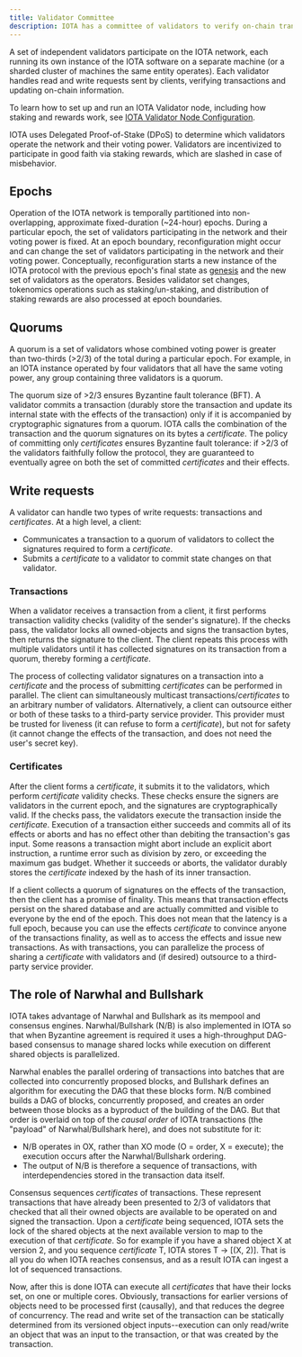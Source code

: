 ```yaml
---
title: Validator Committee
description: IOTA has a committee of validators to verify on-chain transactions. Epochs, quorums, transactions, _certificates_, and consensus are touch points for this committee.
---
```


A set of independent validators participate on the IOTA network, each running its own instance of the IOTA software on a separate machine (or a sharded cluster of machines the same entity operates). Each validator handles read and write requests sent by clients, verifying transactions and updating on-chain information.

To learn how to set up and run an IOTA Validator node, including how staking and rewards work, see [IOTA Validator Node Configuration](../../operator/validator-config.mdx).

IOTA uses Delegated Proof-of-Stake (DPoS) to determine which validators operate the network and their voting power. Validators are incentivized to participate in good faith via staking rewards, which are slashed in case of misbehavior.

## Epochs 

Operation of the IOTA network is temporally partitioned into non-overlapping, approximate fixed-duration (~24-hour) epochs. During a particular epoch, the set of validators participating in the network and their voting power is fixed. At an epoch boundary, reconfiguration might occur and can change the set of validators participating in the network and their voting power. Conceptually, reconfiguration starts a new instance of the IOTA protocol with the previous epoch's final state as [genesis](../../operator/genesis.mdx) and the new set of validators as the operators. Besides validator set changes, tokenomics operations such as staking/un-staking, and distribution of staking rewards are also processed at epoch boundaries.

## Quorums 

A quorum is a set of validators whose combined voting power is greater than two-thirds (>2/3) of the total during a particular epoch. For example, in an IOTA instance operated by four validators that all have the same voting power, any group containing three validators is a quorum.

The quorum size of >2/3 ensures Byzantine fault tolerance (BFT). A validator commits a transaction (durably store the transaction and update its internal state with the effects of the transaction) only if it is accompanied by cryptographic signatures from a quorum. IOTA calls the combination of the transaction and the quorum signatures on its bytes a _certificate_. The policy of committing only _certificates_ ensures Byzantine fault tolerance: if >2/3 of the validators faithfully follow the protocol, they are guaranteed to eventually agree on both the set of committed _certificates_ and their effects.

## Write requests 

A validator can handle two types of write requests: transactions and _certificates_. At a high level, a client:

- Communicates a transaction to a quorum of validators to collect the signatures required to form a _certificate_.
- Submits a _certificate_ to a validator to commit state changes on that validator.

### Transactions 

When a validator receives a transaction from a client, it first performs transaction validity checks (validity of the sender's signature). If the checks pass, the validator locks all owned-objects and signs the transaction bytes, then returns the signature to the client. The client repeats this process with multiple validators until it has collected signatures on its transaction from a quorum, thereby forming a _certificate_.

The process of collecting validator signatures on a transaction into a _certificate_ and the process of submitting _certificates_ can be performed in parallel. The client can simultaneously multicast transactions/_certificates_ to an arbitrary number of validators. Alternatively, a client can outsource either or both of these tasks to a third-party service provider. This provider must be trusted for liveness (it can refuse to form a _certificate_), but not for safety (it cannot change the effects of the transaction, and does not need the user's secret key).

### Certificates

After the client forms a _certificate_, it submits it to the validators, which perform _certificate_ validity checks. These checks ensure the signers are validators in the current epoch, and the signatures are cryptographically valid. If the checks pass, the validators execute the transaction inside the _certificate_. Execution of a transaction either succeeds and commits all of its effects or aborts and has no effect other than debiting the transaction's gas input. Some reasons a transaction might abort include an explicit abort instruction, a runtime error such as division by zero, or exceeding the maximum gas budget. Whether it succeeds or aborts, the validator durably stores the _certificate_ indexed by the hash of its inner transaction.

If a client collects a quorum of signatures on the effects of the transaction, then the client has a promise of finality. This means that transaction effects persist on the shared database and are actually committed and visible to everyone by the end of the epoch. This does not mean that the latency is a full epoch, because you can use the effects _certificate_ to convince anyone of the transactions finality, as well as to access the effects and issue new transactions. As with transactions, you can parallelize the process of sharing a _certificate_ with validators and (if desired) outsource to a third-party service provider.

## The role of Narwhal and Bullshark

IOTA takes advantage of Narwhal and Bullshark as its mempool and consensus engines. Narwhal/Bullshark (N/B) is also implemented in IOTA so that when Byzantine agreement is required it uses a high-throughput DAG-based consensus to manage shared locks while execution on different shared objects is parallelized.

Narwhal enables the parallel ordering of transactions into batches that are collected into concurrently proposed blocks, and Bullshark defines an algorithm for executing the DAG that these blocks form. N/B combined builds a DAG of blocks, concurrently proposed, and creates an order between those blocks as a byproduct of the building of the DAG. But that order is overlaid on top of the _causal order_ of IOTA transactions (the "payload" of Narwhal/Bullshark here), and does not substitute for it:

- N/B operates in OX, rather than XO mode (O = order, X = execute); the execution occurs after the Narwhal/Bullshark ordering.
- The output of N/B is therefore a sequence of transactions, with interdependencies stored in the transaction data itself.

Consensus sequences _certificates_ of transactions. These represent transactions that have already been presented to 2/3 of validators that checked that all their owned objects are available to be operated on and signed the transaction. Upon a _certificate_ being sequenced, IOTA sets the lock of the shared objects at the next available version to map to the execution of that _certificate_. So for example if you have a shared object X at version 2, and you sequence _certificate_ T, IOTA stores T -> [(X, 2)]. That is all you do when IOTA reaches consensus, and as a result IOTA can ingest a lot of sequenced transactions.

Now, after this is done IOTA can execute all _certificates_ that have their locks set, on one or multiple cores. Obviously, transactions for earlier versions of objects need to be processed first (causally), and that reduces the degree of concurrency. The read and write set of the transaction can be statically determined from its versioned object inputs--execution can only read/write an object that was an input to the transaction, or that was created by the transaction.

<Quiz questions={questions} />
